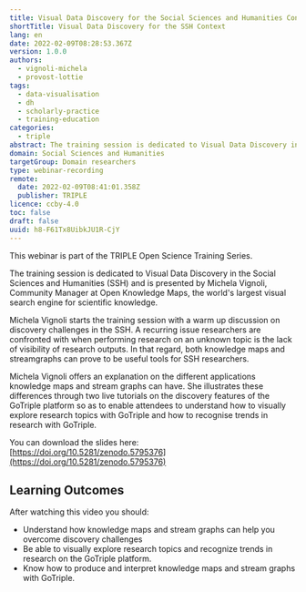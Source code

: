 ```yaml
---
title: Visual Data Discovery for the Social Sciences and Humanities Context
shortTitle: Visual Data Discovery for the SSH Context
lang: en
date: 2022-02-09T08:28:53.367Z
version: 1.0.0
authors:
  - vignoli-michela
  - provost-lottie
tags:
  - data-visualisation
  - dh
  - scholarly-practice
  - training-education
categories:
  - triple
abstract: The training session is dedicated to Visual Data Discovery in the Social Sciences and Humanities and shows how the GoTriple platform will support exploring research topics with visual search. The added value of knowledge maps and streamgraphs for research discovery are also examined.
domain: Social Sciences and Humanities
targetGroup: Domain researchers
type: webinar-recording
remote:
  date: 2022-02-09T08:41:01.358Z
  publisher: TRIPLE
licence: ccby-4.0
toc: false
draft: false
uuid: h8-F61Tx8UibkJU1R-CjY
---
```


This webinar is part of the TRIPLE Open Science Training Series.

The training session is dedicated to Visual Data Discovery in the Social Sciences and Humanities (SSH) and is presented by Michela Vignoli, Community Manager at Open Knowledge Maps, the world's largest visual search engine for scientific knowledge.

Michela Vignoli starts the training session with a warm up discussion on discovery challenges in the SSH. A recurring issue researchers are confronted with when performing research on an unknown topic is the lack of visibility of research outputs. In that regard, both knowledge maps and streamgraphs can prove to be useful tools for SSH researchers.

Michela Vignoli offers an explanation on the different applications knowledge maps and stream graphs can have. She illustrates these differences through two live tutorials on the discovery features of the GoTriple platform so as to enable attendees to understand how to visually explore research topics with GoTriple and how to recognise trends in research with GoTriple.

You can download the slides here: [https://doi.org/10.5281/zenodo.5795376](https://doi.org/10.5281/zenodo.5795376)

## Learning Outcomes

After watching this video you should:

- Understand how knowledge maps and stream graphs can help you overcome discovery challenges
- Be able to visually explore research topics and recognize trends in research on the GoTriple platform.
- Know how to produce and interpret knowledge maps and stream graphs with GoTriple.

<VideoCard
  provider="youtube"
  id="WZQG_Ob1P40"
  title="Visual Data Discovery for the SSH Context"
  subtitle="Click here to view"
  image="images/featured-image.png"
/>

